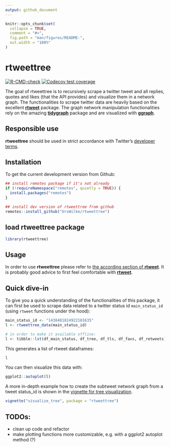```yaml
---
output: github_document
---
```


<!-- README.md is generated from README.Rmd. Please edit that file -->

```r
knitr::opts_chunk$set(
  collapse = TRUE,
  comment = "#>",
  fig.path = "man/figures/README-",
  out.width = "100%"
)
```
# rtweettree

<!-- badges: start -->
[![R-CMD-check](https://github.com/urswilke/rtweettree/workflows/R-CMD-check/badge.svg)](https://github.com/urswilke/rtweettree/actions)
[![Codecov test coverage](https://codecov.io/gh/urswilke/rtweettree/branch/master/graph/badge.svg)](https://codecov.io/gh/urswilke/rtweettree?branch=master)
<!-- badges: end -->

The goal of rtweettree is to recursively scrape a twitter tweet and all replies, quotes and likes (that the API provides) and visualize them in a network graph. The functionalities to scrape twitter data are heavily based on the excellent [**rtweet**](https://github.com/ropensci/rtweet) package. The graph network manipulation functionalities rely on the amazing [**tidygraph**](https://github.com/thomasp85/tidygraph) package and are visualized with [**ggraph**](https://github.com/thomasp85/ggraph).

## Responsible use

**rtweettree** should be used in strict accordance with Twitter's [developer terms](https://developer.twitter.com/en/developer-terms/more-on-restricted-use-cases).

## Installation

To get the current development version from Github:

```r
## install remotes package if it's not already
if (!requireNamespace("remotes", quietly = TRUE)) {
  install.packages("remotes")
}

## install dev version of rtweettree from github
remotes::install_github("UrsWilke/rtweettree")
```

## load rtweettree package
```r
library(rtweettree)
```

## Usage

In order to use **rtweettree** please refer to [the according section of **rtweet**](https://github.com/ropensci/rtweet#usage). It is probably good advice to first feel comfortable with [**rtweet**](https://github.com/ropensci/rtweet).

## Quick dive-in

To give you a quick understanding of the functionalities of this package, it can
first be used to scrape data related to a twitter status id `main_status_id` (using `rtweet`
functions under the hood):

```r
main_status_id <- "1438481824922181635"
l <- rtweettree_data(main_status_id)
```


```r
# in order to make it available offline:
l <- tibble::lst(df_main_status, df_tree, df_tls, df_favs, df_retweets)
```

This generates a list of rtweet dataframes:
```r
l
```


You can then visualize this data with: 

```r
ggplot2::autoplot(l)
```

A more in-depth example how to create the subtweet network graph from a tweet status_id is shown in the [vignette for tree visualization](articles/visualize_tree.html). 

```r
vignette("visualize_tree", package = "rtweettree")
```

## TODOs:

* clean up code and refactor
* make plotting functions more customizable, e.g. with a ggplot2 autoplot method (?)
